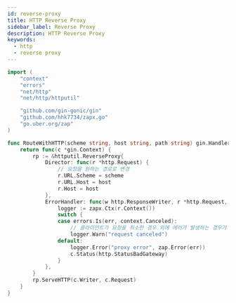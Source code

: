```yaml
---
id: reverse-proxy
title: HTTP Reverse Proxy
sidebar_label: Reverse Proxy
description: HTTP Reverse Proxy
keywords:
  - http
  - reverse proxy
---
```


```go
import (
	"context"
	"errors"
	"net/http"
	"net/http/httputil"

	"github.com/gin-gonic/gin"
	"github.com/hhk7734/zapx.go"
	"go.uber.org/zap"
)

func RouteWithHTTP(scheme string, host string, path string) gin.HandlerFunc {
	return func(c *gin.Context) {
		rp := &httputil.ReverseProxy{
			Director: func(r *http.Request) {
				// 요청을 원하는 경로로 변경
				r.URL.Scheme = scheme
				r.URL.Host = host
				r.Host = host
			},
			ErrorHandler: func(w http.ResponseWriter, r *http.Request, err error) {
				logger := zapx.Ctx(r.Context())
				switch {
				case errors.Is(err, context.Canceled):
					// 클라이언트가 요청을 취소한 경우 외에 에러가 발생하는 경우가 있는지 확인 필요
					logger.Warn("request canceled")
				default:
					logger.Error("proxy error", zap.Error(err))
					c.Status(http.StatusBadGateway)
				}
			},
		}
		rp.ServeHTTP(c.Writer, c.Request)
	}
}
```
